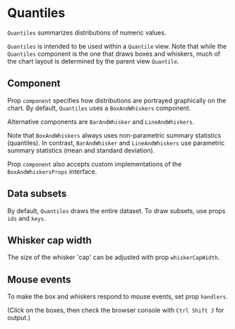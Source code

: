 
# Quantiles

<Meta of={QuantilesStories} />

`Quantiles` summarizes distributions of numeric values.

`Quantiles` is intended to be used within a `Quantile` view.
Note that while the `Quantiles` component is the one that draws boxes and whiskers, much of the chart layout is determined by the parent view `Quantile`.

<ArgTypes of={QuantilesStories} />

## Component

Prop `component` specifies how distributions are portrayed graphically on the chart.
By default, `Quantiles` uses a `BoxAndWhiskers` component.

<Canvas of={QuantilesStories.BoxesVertical} />
<Canvas of={QuantilesStories.BoxesHorizontal} />

Alternative components are `BarAndWhisker` and `LineAndWhiskers`.

<Canvas of={QuantilesStories.BarsVertical} />
<Canvas of={QuantilesStories.BarsHorizontal} />
<Canvas of={QuantilesStories.LinesVertical} />
<Canvas of={QuantilesStories.LinesHorizontal} />

Note that `BoxAndWhiskers` always uses non-parametric summary statistics (quantiles).
In contrast, `BarAndWhisker` and `LineAndWhiskers` use parametric summary statistics (mean and standard deviation).

Prop `component` also accepts custom implementations of the `BoxAndWhiskersProps` interface.

## Data subsets

By default, `Quantiles` draws the entire dataset.
To draw subsets, use props `ids` and `keys`.

<Canvas of={QuantilesStories.SelectedIds} />
<Canvas of={QuantilesStories.SelectedKeys} />

## Whisker cap width

The size of the whisker 'cap' can be adjusted with prop `whiskerCapWidth`.

<Canvas of={QuantilesStories.WhiskerCap} />

## Mouse events

To make the box and whiskers respond to mouse events, set prop `handlers`.

<Canvas of={QuantilesStories.MouseClick} />

(Click on the boxes, then check the browser console with `Ctrl Shift J` for output.)
